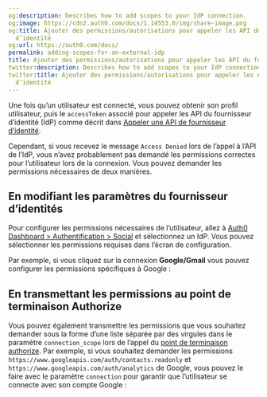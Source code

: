 ```yaml
---
og:description: Describes how to add scopes to your IdP connection.
og:image: https://cdn2.auth0.com/docs/1.14553.0/img/share-image.png
og:title: Ajouter des permissions/autorisations pour appeler les API du fournisseur
  d’identité
og:url: https://auth0.com/docs/
permalink: adding-scopes-for-an-external-idp
title: Ajouter des permissions/autorisations pour appeler les API du fournisseur d’identité
twitter:description: Describes how to add scopes to your IdP connection.
twitter:title: Ajouter des permissions/autorisations pour appeler les API du fournisseur
  d’identité
---
```


Une fois qu’un utilisateur est connecté, vous pouvez obtenir son profil utilisateur, puis le `accessToken` associé pour appeler les API du fournisseur d’identité (IdP) comme décrit dans [Appeler une API de fournisseur d’identité](/calling-an-external-idp-api).

Cependant, si vous recevez le message `Access Denied` lors de l’appel à l’API de l’IdP, vous n’avez probablement pas demandé les permissions correctes pour l’utilisateur lors de la connexion. Vous pouvez demander les permissions nécessaires de deux manières.

## En modifiant les paramètres du fournisseur d’identités

Pour configurer les permissions nécessaires de l’utilisateur, allez à [Auth0 Dashboard > Authentification > Social](%24%7Bmanage_url%7D/#/connections/social) et sélectionnez un IdP. Vous pouvez sélectionner les permissions requises dans l’écran de configuration.

Par exemple, si vous cliquez sur la connexion **Google/Gmail** vous pouvez configurer les permissions spécifiques à Google :



## En transmettant les permissions au point de terminaison Authorize

Vous pouvez également transmettre les permissions que vous souhaitez demander sous la forme d’une liste séparée par des virgules dans le paramètre `connection_scope` lors de l’appel du [point de terminaison authorize](/api/authentication#login). Par exemple, si vous souhaitez demander les permissions `https://www.googleapis.com/auth/contacts.readonly` et `https://www.googleapis.com/auth/analytics` de Google, vous pouvez le faire avec le paramètre `connection` pour garantir que l’utilisateur se connecte avec son compte Google :